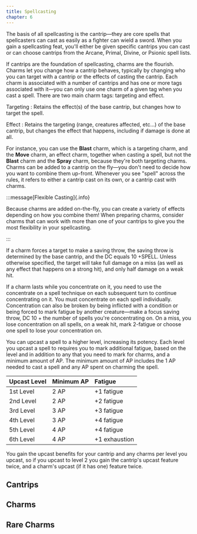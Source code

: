 ```yaml
---
title: Spellcasting
chapter: 6
---
```


The basis of all spellcasting is the cantrip—they are core spells that spellcasters can cast as easily as a fighter can wield a sword. When you gain a spellcasting feat, you'll either be given specific cantrips you can cast or can choose cantrips from the Arcane, Primal, Divine, or Psionic spell lists.

If cantrips are the foundation of spellcasting, charms are the flourish. Charms let you change how a cantrip behaves, typically by changing who you can target with a cantrip or the effects of casting the cantrip. Each charm is associated with a number of cantrips and has one or more tags associated with it—you can only use one charm of a given tag when you cast a spell. There are two main charm tags: targeting and effect.

Targeting
: Retains the effect(s) of the base cantrip, but changes how to target the spell.

Effect
: Retains the targeting (range, creatures affected, etc…) of the base cantrip, but changes the effect that happens, including if damage is done at all.

For instance, you can use the **Blast** charm, which is a targeting charm, and the **Move** charm, an effect charm, together when casting a spell, but not the **Blast** charm and the **Spray** charm, because they're both targeting charms. Charms can be added to a cantrip on the fly—you don't need to decide how you want to combine them up-front. Whenever you see "spell" across the rules, it refers to either a cantrip cast on its own, or a cantrip cast with charms.

:::message[Flexible Casting]{.info}

Because charms are added on-the-fly, you can create a variety of effects depending on how you combine them! When preparing charms, consider charms that can work with more than one of your cantrips to give you the most flexibility in your spellcasting.

:::

If a charm forces a target to make a saving throw, the saving throw is determined by the base cantrip, and the DC equals 10 +SPELL. Unless otherwise specified, the target will take full damage on a miss (as well as any effect that happens on a strong hit), and only half damage on a weak hit.

If a charm lasts while you concentrate on it, you need to use the <ref- src="techniques/concentration-on-a-spell">concentrate on a spell</ref-> technique on each subsequent turn to continue concentrating on it. You must concentrate on each spell individually. Concentration can also be broken by being inflicted with a condition or being forced to mark fatigue by another creature—make a focus saving throw, DC 10 + the number of spells you're concentrating on. On a miss, you lose concentration on all spells, on a weak hit, mark 2-fatigue or choose one spell to lose your concentration on.

You can upcast a spell to a higher level, increasing its potency. Each level you upcast a spell to requires you to mark additional fatigue, based on the level and in addition to any that you need to mark for charms, and a minimum amount of AP. The minimum amount of AP includes the 1 AP needed to cast a spell and any AP spent on charming the spell.

| Upcast Level | Minimum AP | Fatigue       |
| :----------- | :--------- | :------------ |
| 1st Level    | 2 AP       | +1 fatigue    |
| 2nd Level    | 2 AP       | +2 fatigue    |
| 3rd Level    | 3 AP       | +3 fatigue    |
| 4th Level    | 3 AP       | +4 fatigue    |
| 5th Level    | 4 AP       | +4 fatigue    |
| 6th Level    | 4 AP       | +1 exhaustion |

You gain the upcast benefits for your cantrip and any charms per level you upcast, so if you upcast to level 2 you gain the cantrip's upcast feature twice, and a charm's upcast (if it has one) feature twice.

## Cantrips


<Cantrips />

## Charms


<Charms />

## Rare Charms

<Charms rare={true} />
